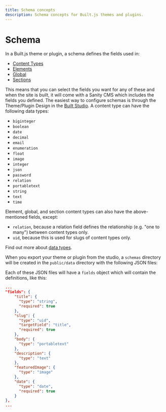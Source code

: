```yaml
---
title: Schema concepts
description: Schema concepts for Built.js themes and plugins.
---
```



# Schema

In a Built.js theme or plugin, a schema defines the fields used in:

- [Content Types](/docs/concepts/content-type)
- [Elements](/docs/concepts/element)
- [Global](/docs/concepts/global)
- [Sections](/docs/concepts/section)

This means that you can select the fields you want for any of these and when the site is built, it will come with a Sanity CMS which includes the fields you defined.
The easiest way to configure schemas is through the Theme/Plugin Design in the [Built Studio](/built-studio).
A content type can have the following data types:

- `biginteger`
- `boolean`
- `date`
- `decimal`
- `email`
- `enumeration`
- `float`
- `image`
- `integer`
- `json`
- `password`
- `relation`
- `portabletext`
- `string`
- `text`
- `time`

Element, global, and section content types can also have the above-mentioned fields, except:

- `relation`, because a relation field defines the relationship (e.g. "one to many") between content types only.
- `uid`, because this is used for slugs of content types only.

Find out more about [data types](/docs/concepts/data-types-common).

When you export your theme or plugin from the studio, a `schemas` directory will be created in the `public/data` directory with the following JSON files:

<Files>
  <Folder name="public" defaultOpen>
    <Folder name="data" defaultOpen>
      <Folder name="schemas" defaultOpen>
        <File name="content-types.json" />
        <File name="elements.json" />
        <File name="global.json" />
        <File name="sections.json" />
      </Folder>
    </Folder>
  </Folder>
</Files>

Each of these JSON files will have a `fields` object which will contain the definitions, like this:

```json copy
...
"fields": {
    "title": {
      "type": "string",
      "required": true
    },
    "slug": {
      "type": "uid",
      "targetField": "title",
      "required": true
    },
    "body": {
      "type": "portabletext"
    },
    "description": {
      "type": "text"
    },
    "featuredImage": {
      "type": "image"
    },
    "date": {
      "type": "date",
      "required": true
    }
},
...
```
